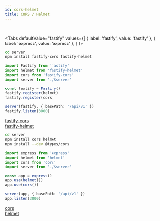 ```yaml
---
id: cors-helmet
title: CORS / Helmet
---
```


<br />


<Tabs
  defaultValue="fastify"
  values={[
    { label: 'fastify', value: 'fastify' },
    { label: 'express', value: 'express' },
  ]
}>
<TabItem value="fastify">

```sh
cd server
npm install fastify-cors fastify-helmet
```

```ts title="server/entrypoints/index.ts"
import Fastify from 'fastify'
import helmet from 'fastify-helmet'
import cors from 'fastify-cors'
import server from './$server'

const fastify = Fastify()
fastify.register(helmet)
fastify.register(cors)

server(fastify, { basePath: '/api/v1' })
fastify.listen(3000)
```

[fastify-cors](https://github.com/fastify/fastify-cors)  
[fastify-helmet](https://github.com/fastify/fastify-helmet)

</TabItem>
<TabItem value="express">

```sh
cd server
npm install cors helmet
npm install --dev @types/cors
```

```ts title="server/entrypoints/index.ts"
import express from 'express'
import helmet from 'helmet'
import cors from 'cors'
import server from './$server'

const app = express()
app.use(helmet())
app.use(cors())

server(app, { basePath: '/api/v1' })
app.listen(3000)
```

[cors](https://github.com/expressjs/cors)  
[helmet](https://helmetjs.github.io/)

</TabItem>
</Tabs>
